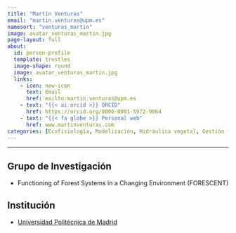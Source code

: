 ```yaml
---
title: "Martín Venturas"
email: "martin.venturas@upm.es"  
namesort: "venturas_martin"
image: avatar_venturas_martin.jpg
page-layout: full
about: 
  id: person-profile
  template: trestles
  image-shape: round
  image: avatar_venturas_martin.jpg
  links:
    - icon: new-icon
      text: Email
      href: mailto:martin.venturas@upm.es
    - text: "{{< ai orcid >}} ORCID"
      href: https://orcid.org/0000-0001-5972-9064
    - text: "{{< fa globe >}} Personal web"
      href: www.martinventuras.com
categories: [Ecofisiología, Modelización, Hidráulica vegetal, Gestión forestal]
---
```

 
<hr>

:::{#person-profile}

## Grupo de Investigación
- Functioning of Forest Systems in a Changing Environment (FORESCENT)

## Institución
- [Universidad Politécnica de Madrid](https://www.upm.es/)

:::
